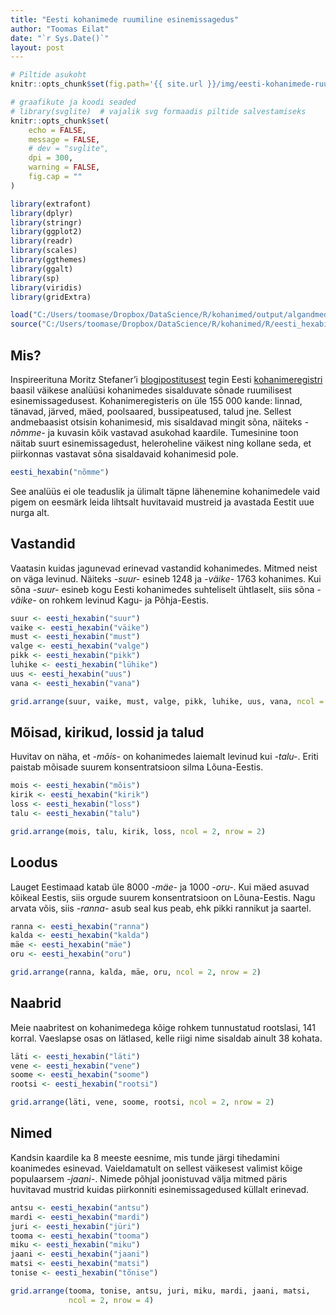 ```yaml
---
title: "Eesti kohanimede ruumiline esinemissagedus"
author: "Toomas Eilat"
date: "`r Sys.Date()`"
layout: post
---
```


```r
# Piltide asukoht
knitr::opts_chunk$set(fig.path='{{ site.url }}/img/eesti-kohanimede-ruumiline-esinemissagedus-')
```

```r
# graafikute ja koodi seaded
# library(svglite)  # vajalik svg formaadis piltide salvestamiseks
knitr::opts_chunk$set(
    echo = FALSE, 
    message = FALSE,
    # dev = "svglite",
    dpi = 300,
    warning = FALSE,
    fig.cap = ""
)
```

```r
library(extrafont)
library(dplyr)
library(stringr)
library(ggplot2)
library(readr)
library(scales)
library(ggthemes)
library(ggalt)
library(sp)
library(viridis)
library(gridExtra)

load("C:/Users/toomase/Dropbox/DataScience/R/kohanimed/output/algandmed.RData")
source("C:/Users/toomase/Dropbox/DataScience/R/kohanimed/R/eesti_hexabin.R")

```

## Mis?
Inspireerituna Moritz Stefaner'i [blogipostitusest](http://truth-and-beauty.net/experiments/ach-ingen-zell/) tegin Eesti [kohanimeregistri](http://xgis.maaamet.ee/knravalik/) baasil väikese analüüsi kohanimedes sisalduvate sõnade ruumilisest esinemissagedusest. Kohanimeregisteris on üle 155 000 kande: linnad, tänavad, järved, mäed, poolsaared, bussipeatused, talud jne. Sellest andmebaasist otsisin kohanimesid, mis sisaldavad mingit sõna, näiteks _-nõmme-_ ja kuvasin kõik vastavad asukohad kaardile. 
Tumesinine toon näitab suurt esinemissagedust, heleroheline väikest ning kollane seda, et piirkonnas vastavat sõna sisaldavaid kohanimesid pole.

```r
eesti_hexabin("nõmme")

```

See analüüs ei ole teaduslik ja ülimalt täpne lähenemine kohanimedele vaid pigem on eesmärk leida lihtsalt huvitavaid mustreid ja avastada Eestit uue nurga alt.


## Vastandid
Vaatasin kuidas jagunevad erinevad vastandid kohanimedes. Mitmed neist on väga levinud. Näiteks _-suur-_ esineb 1248 ja _-väike-_ 1763 kohanimes. Kui sõna _-suur-_ esineb kogu Eesti kohanimedes suhteliselt ühtlaselt, siis sõna _-väike-_ on rohkem levinud Kagu- ja Põhja-Eestis. 
```r
suur <- eesti_hexabin("suur")
vaike <- eesti_hexabin("väike")
must <- eesti_hexabin("must")
valge <- eesti_hexabin("valge")
pikk <- eesti_hexabin("pikk")
luhike <- eesti_hexabin("lühike")
uus <- eesti_hexabin("uus")
vana <- eesti_hexabin("vana")

grid.arrange(suur, vaike, must, valge, pikk, luhike, uus, vana, ncol = 2, nrow = 4)
```


## Mõisad, kirikud, lossid ja talud
Huvitav on näha, et _-mõis-_ on kohanimedes laiemalt levinud kui _-talu-_. Eriti paistab mõisade suurem konsentratsioon silma Lõuna-Eestis.
```r
mois <- eesti_hexabin("mõis")
kirik <- eesti_hexabin("kirik")
loss <- eesti_hexabin("loss")
talu <- eesti_hexabin("talu")

grid.arrange(mois, talu, kirik, loss, ncol = 2, nrow = 2)
```

## Loodus
Lauget Eestimaad katab üle 8000 _-mäe-_ ja 1000 _-oru-_. Kui mäed asuvad kõikeal Eestis, siis orgude suurem konsentratsioon on Lõuna-Eestis. Nagu arvata võis, siis _-ranna-_ asub seal kus peab, ehk pikki rannikut ja saartel.
```r
ranna <- eesti_hexabin("ranna")
kalda <- eesti_hexabin("kalda")
mäe <- eesti_hexabin("mäe")
oru <- eesti_hexabin("oru")

grid.arrange(ranna, kalda, mäe, oru, ncol = 2, nrow = 2)
```

## Naabrid
Meie naabritest on kohanimedega kõige rohkem tunnustatud rootslasi, 141 korral. Vaeslapse osas on lätlased, kelle riigi nime sisaldab ainult 38 kohata. 
```r
läti <- eesti_hexabin("läti")
vene <- eesti_hexabin("vene")
soome <- eesti_hexabin("soome")
rootsi <- eesti_hexabin("rootsi")

grid.arrange(läti, vene, soome, rootsi, ncol = 2, nrow = 2)
```

## Nimed
Kandsin kaardile ka 8 meeste eesnime, mis tunde järgi tihedamini koanimedes esinevad. Vaieldamatult on sellest väikesest valimist kõige populaarsem _-jaani-_. Nimede põhjal joonistuvad välja mitmed päris huvitavad mustrid kuidas piirkonniti esinemissagedused küllalt erinevad.
```r
antsu <- eesti_hexabin("antsu")
mardi <- eesti_hexabin("mardi")
juri <- eesti_hexabin("jüri")
tooma <- eesti_hexabin("tooma")
miku <- eesti_hexabin("miku")
jaani <- eesti_hexabin("jaani")
matsi <- eesti_hexabin("matsi")
tonise <- eesti_hexabin("tõnise")

grid.arrange(tooma, tonise, antsu, juri, miku, mardi, jaani, matsi, 
             ncol = 2, nrow = 4)
```

